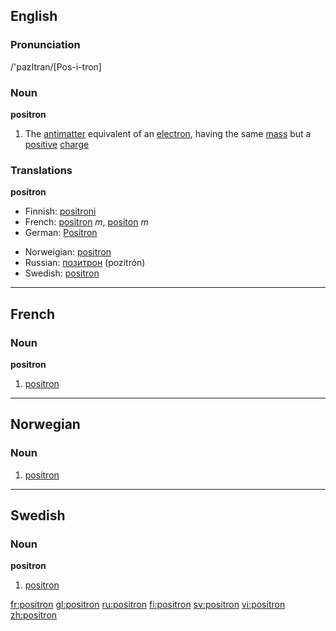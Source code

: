 ==English==
===Pronunciation===
/'pazItran/[Pos-i-tron]
===Noun===
{{wikipedia}}
'''positron'''
# {{particles}} The [[antimatter]] equivalent of an [[electron]], having the same [[mass]] but a [[positive]] [[charge]]

===Translations===
'''positron'''
{{top}}
*Finnish: [[positroni]]
*French: [[positron#French|positron]] ''m'', [[positon]] ''m''
*German: [[Positron]] {{n}}
{{mid}}
*Norweigian: [[#Norweigan|positron]]
*Russian: [[позитрон]] (pozitrón) {{m}}
*Swedish: [[#Swedish|positron]]
{{bottom}}

----

==French==
===Noun===
'''positron'''
# [[positron#English|positron]]

----
==Norwegian==
===Noun===
{{no-noun-n3}}
#[[#English|positron]]

----
==Swedish==
{{sv-noun|gender=Common|positron|positronen|positroner|positronerna|positrons|positronens|positroners|positronernas}}
===Noun===
'''positron'''
#[[positron#English|positron]]

[[fr:positron]]
[[gl:positron]]
[[ru:positron]]
[[fi:positron]]
[[sv:positron]]
[[vi:positron]]
[[zh:positron]]